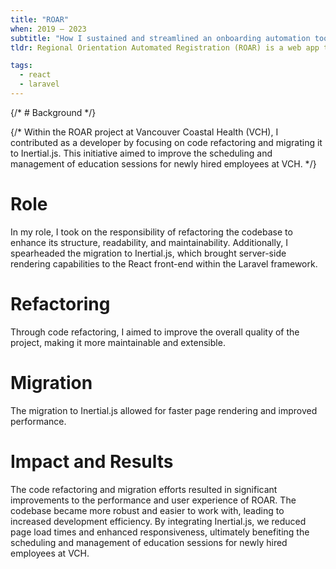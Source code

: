 ```yaml
---
title: "ROAR"
when: 2019 — 2023
subtitle: "How I sustained and streamlined an onboarding automation tool"
tldr: Regional Orientation Automated Registration (ROAR) is a web app that allows Vancouver Coastal Health to more easily manage new hires and their staff orientation sessions.

tags:
  - react
  - laravel
---
```


{/* # Background */}

{/* Within the ROAR project at Vancouver Coastal Health (VCH), I contributed as a developer by focusing on code refactoring and migrating it to Inertial.js. This initiative aimed to improve the scheduling and management of education sessions for newly hired employees at VCH. */}

# Role

In my role, I took on the responsibility of refactoring the codebase to enhance its structure, readability, and maintainability. Additionally, I spearheaded the migration to Inertial.js, which brought server-side rendering capabilities to the React front-end within the Laravel framework.

# Refactoring

Through code refactoring, I aimed to improve the overall quality of the project, making it more maintainable and extensible.

# Migration

The migration to Inertial.js allowed for faster page rendering and improved performance.

# Impact and Results

The code refactoring and migration efforts resulted in significant improvements to the performance and user experience of ROAR. The codebase became more robust and easier to work with, leading to increased development efficiency. By integrating Inertial.js, we reduced page load times and enhanced responsiveness, ultimately benefiting the scheduling and management of education sessions for newly hired employees at VCH.
